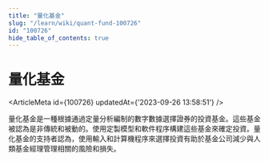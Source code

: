 ```yaml
---
title: "量化基金"
slug: "/learn/wiki/quant-fund-100726"
id: "100726"
hide_table_of_contents: true
---
```



# 量化基金

<ArticleMeta id={100726} updatedAt={'2023-09-26 13:58:51'} />
<div className='border-solid border-b border-t-0 my-4 border-[var(--ifm-color-gray-300)]' />

量化基金是一種根據通過定量分析編制的數字數據選擇證券的投資基金。這些基金被認為是非傳統和被動的。使用定製模型和軟件程序構建這些基金來確定投資。量化基金的支持者認為，使用輸入和計算機程序來選擇投資有助於基金公司減少與人類基金經理管理相關的風險和損失。
